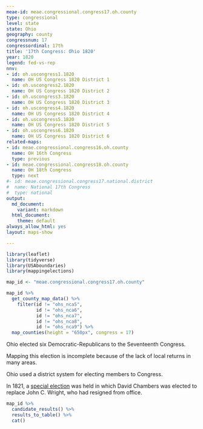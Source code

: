 ```yaml
---
meae-id: meae.congressional.congress17.oh.county
type: congressional
level: state
state: Ohio
geography: county
congressnum: 17
congressordinal: 17th
title: '17th Congress: Ohio 1820'
year: 1820
legend: fed-vs-rep
nnv:
- id: oh.uscongress1.1820
  name: OH US Congress 1820 District 1
- id: oh.uscongress2.1820
  name: OH US Congress 1820 District 2
- id: oh.uscongress3.1820
  name: OH US Congress 1820 District 3
- id: oh.uscongress4.1820
  name: OH US Congress 1820 District 4
- id: oh.uscongress5.1820
  name: OH US Congress 1820 District 5
- id: oh.uscongress6.1820
  name: OH US Congress 1820 District 6
related-maps:
- id: meae.congressional.congress16.oh.county
  name: OH 16th Congress
  type: previous
- id: meae.congressional.congress18.oh.county
  name: OH 18th Congress
  type: next
#- id: meae.congressional.congress17.national.district
#  name: National 17th Congress
#  type: national
output:
  md_document:
    variant: markdown
  html_document:
    theme: default
always_allow_html: yes
layout: maps-show

---
```


```r
library(leaflet)
library(tidyverse)
library(USAboundaries)
library(mappingelections)

map_id <- "meae.congressional.congress17.oh.county"
```

<div class="map">

```r
map_id %>%
  get_county_map_data() %>%
    filter(id != "ohs_nca5",
           id != "ohs_nca6",
           id != "ohs_nca7",
           id != "ohs_nca8",
           id != "ohs_nca9") %>% 
  map_counties(height = "650px", congress = 17)
```

</div>

Ohio elected six Democratic-Republicans to the Seventeenth Congress. 

Mapping this election is incomplete because of the lack of local returns in many areas.

Ohio used a district system for electing members to Congress. 

In 1821, a [special election](https://elections.lib.tufts.edu/catalog/tufts:oh.uscongress4.1821) was held in which David Chambers was elected to replace John C. Wright, who had resigned from office. 

<div class="results-table">

```r
map_id %>%
  candidate_results() %>%
  results_to_table() %>%
  cat()
```

</div>
